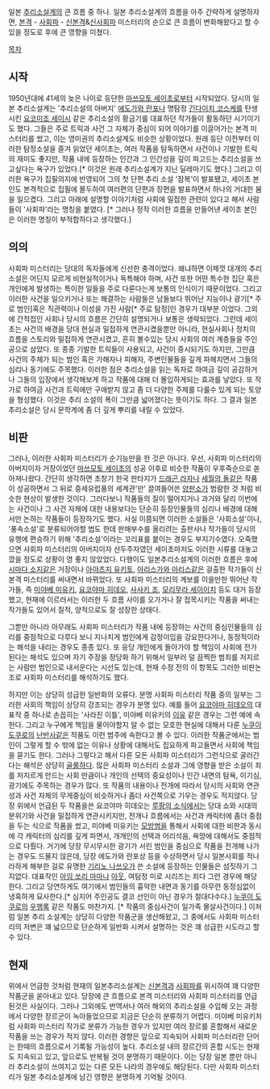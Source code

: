 일본 [[추리소설]]계의 큰 흐름 중 하나. 일본 추리소설계의 흐름을 아주 간략하게 설명하자면, [[본격]] - [[사회파]] - [[신본격]]&[[신사회파]] 미스터리의 순으로 큰 흐름이 변화해왔다고 할 수 있을 정도로 후에 큰 영향을 미쳤다. 

[[목차]]

== 시작 ==
1950년대에 41세의 늦은 나이로 등단한 [[마쓰모토 세이초]]로부터 시작되었다. 당시의 일본 추리소설계는 '추리소설의 아버지' [[에도가와 란포]]나 명탐정 [[긴다이치 코스케]]를 탄생시킨 [[요코미조 세이시]] 같은 추리소설의 황금기를 대표하던 작가들이 활동하던 시기이기도 했다. 그들은 주로 트릭과 사건 그 자체가 중심이 되어 이야기를 이끌어가는 본격 미스터리를 썼고, 이는 영미권의 추리소설계도 비슷한 상황이었다. 
원래 등단 이전부터 이러한 탐정소설을 즐겨 읽었던 세이초는, 여러 작품을 탐독하면서 사건이나 기발한 트릭의 재미도 좋지만, 작품 내에 등장하는 인간과 그 인간성을 깊이 파고드는 추리소설을 쓰고싶다는 욕구가 있었다.[* 이것은 원래 추리소설계가 지닌 딜레마기도 했다.] 그리고 이러한 욕구가 집필의지에 반영되어 그의 첫 단편 추리 소설 '잠복'이 발표됐고, 세이초 본인도 본격적으로 집필에 몰두하여 여러편의 단편과 장편을 발표하면서 하나의 거대한 붐을 일으켰다. 그리고 아래에 설명할 이야기처럼 사회에 밀접한 관련이 있다고 해서 사람들이 '사회파'라는 명칭을 붙였다. [* 그러나 정작 이러한 흐름을 만들어낸 세이초 본인은 이러한 명칭이 부적합하다고 생각했다.] 

== 의의 ==
사회파 미스터리는 당대의 독자들에게 신선한 충격이었다. 왜냐하면 이제껏 대개의 추리소설은 어딘지 모르게 비현실적이거나 독특해야 하며, 사건 또한 어떤 특수한 집단 혹은 개인에게 발생하는 특이한 일들을 주로 다룬다는게 보통의 인식이기 때문이었다. 그리고 이러한 사건을 일으키거나 또는 해결하는 사람들은 남들보다 뛰어난 지능이나 광기[* 주로 범인]혹은 직관력이나 이성을 가진 사람[* 주로 탐정]인 경우가 대부분 이었다. 그외에 간적접인 사회나 당시의 흐름은 간단히 설명되거나 보통은 생략되었다.
그런데 세이초는 사건의 배경을 당대 현실과 밀접하게 연관시켰을뿐만 아니라, 현실사회나 정치의 흐름을 스토리와 밀접하게 연관시켰고, 흔히 볼수있는 당시 사회의 여러 계층들을 주인공으로 삼았다. 또 종종 기발한 트릭들이 사용되고, 사건이 중시되기도 하지만, 그만큼 사건의 주체가 되는 범인 혹은 가해자나 피해자, 주변인물들을 깊게 파헤치면서 그들의 심리나 동기에도 주목했다. 이러한 점은 추리소설을 읽는 독자로 하여금 깊이 공감하거나 그들의 입장에서 생각해보게 하고 작품에 대해 더 몰입하게되는 효과를 낳았다. 또 작가로 하여금 사건과 트릭에만 구애받지 않고 좀 더 다양한 주제를 다룰수 있게 되는 토양을 형성했다.  이것은 추리 소설의 폭이 그만큼 넓어졌다는 뜻이기도 하다. 그 결과 일본 추리소설은 당시 문학계에 좀 더 깊게 뿌리를 내릴 수 있었다.

== 비판 ==
그러나, 이러한 사회파 미스터리가 순기능만을 한 것은 아니다. 우선, 사회파 미스터리의 아버지이자 거장이었던 [[마쓰모토 세이초]]의 성공 이후로 비슷한 작품이 우후죽순으로 쏟아져나왔다. 간단히 생각하면 초창기 한국 판타지가 [[드래곤 라자]]나 [[세월의 돌]]같은 작품이 성공하면서 그 뒤로 중세유럽풍의 세계관'만' 끌여들어쓴 [[양판소]]가 범람한 것 처럼 비슷한 현상이 발생한 것이다. 그러다보니 작품들의 질이 떨어지거나 과거와 달리 이번에는 사건이나 그 사건 자체에 대한 내용보다는 단순히 등장인물들의 심리나 배경에 대해서만 논하는 작품들이 등장하기도 했다. 사실 이쯤되면 이러한 소설들은 '사회소설'이나, '풍속소설'로 분류되어야할 법도 한데 판매부수를 올리려는 출판사나 작가들이 당시의 유행에 편승하기 위해 '추리소설'이라는 꼬리표를 붙이는 경우도 부지기수였다.
오죽했으면 사회파 미스터리의 아버지이자 선두주자였던 세이초마저도 이러한 시류를 대놓고 깠을 정도로 상황이 영 좋지 않았었다. 다행이도 일본추리소설계의 이러한 흐름은 후에 [[시마다 소지]]같은 거장이나 [[아야츠지 유키토]], [[아리스가와 아리스]]같은 걸출한 작가들이 신본격 미스터리를 써내면서 바뀌었다. 또 사회파 미스터리의 계보를 이을만한 뛰어난 작가들, 즉 [[미야베 미유키]], [[요코야마 히데오]], [[사사키 조]], [[모리무라 세이이치]] 등도 대거 등장했고, 현재에 이르러서는 이러한 두 흐름 사이를 오가거나 잘 접목시키는 작품을 써내는 작가들도 있어서 질적, 양적으로도 잘 성장한 상태다.

그뿐만 아니라 아무래도 사회파 미스터리가 작품 내에 등장하는 사건의 중심인물들의 심리를 중점적으로 다루다 보니 지나치게 범인에게 감정이입을 강요한다거나, 동정적이라는 해석을 내리는 경우도 종종 있다. 또 응당 개인에게 돌아가야 할 책임이 사회에 전가된다는 해석도 있으며 자기 주장을 정당화 하기 위해서 일부러 덜 끔찍한 범죄를 저지르는 사람만 범인으로 내서운다는 시선도 있는데, 현재 수정 전의 이 항목도 그러한 비판논조로 사회파 미스터리를 해석하기도 했다.

하지만 이는 상당히 성급한 일반화의 오류다. 분명 사회파 미스터리 작품 중의 일부는 그러한 사회의 책임이 상당히 강조되는 경우가 분명 있다. 예를 들어 [[요코야마 히데오]]의 대표작 중 하나로 손꼽히는 '사라진 이틀', 미야베 미유키의 [[이유]] 같은 경우는 그런 예에 속한다. 그리고 누구에게 책임을 물어야할지 알 수 없는 모호한 현실에 대해서 다룬 [[누쿠이 도쿠로]]의 [[난반사]]같은 작품도 이런 범주에 속한다고 볼 수 있다. 이러한 작품군에서는 범인이 그렇게 할 수 밖에 없는 이유나 상황에 대해서도 집요하게 파고들면서 사회에 책임을 묻기도 한다. 
그러나 그렇다고 해서 다른 모든 사회파 미스터리가 그런식으로 굴러간다는 해석은 상당히 [[골룸]]하다. 많은 사회파 미스터리 소설과 그에 영향을 받은 소설이 죄를 저지르게 만드는 사회 만큼이나 개인의 선택의 중요성이나 인간 내면의 탐욕, 이기심, 광기에도 주목하는 경우가 많다. 또 작품의 내용이나 전개에 따라서 당시의 사회와 연관성과 사건 자체의 무게중심이 비슷하거나 좀더 사건쪽으로 기우는 경우도 적지않다. 당장 위에서 언급된 두 작품을쓴 요코야마 히데오는 [[루팡의 소식]]에서는 당대 쇼와 시대의 분위기와 사건을 밀접하게 연관시키지만, 전개나 흐름에서는 사건과 캐릭터에 좀더 중점을 두는 식으로 작품을 썼고, 미야베 미유키는 [[모방범]]을 통해서 사회에 대한 비판과 동시에 각 캐릭터의 심리를 깊게 파면서, 개개인의 선택과 어리석음, 욕망에 대해서도 중점적으로 다뤘다. 
거기에 당장 무시무시한 광기가 서린 범인을 중심으로 작품을 전개해 나가는 경우도 드물지 않은데, 당장 에도가와 란포상 등을 수상하면서 당시 일본사회를 적나라하게 해부한 걸로 유명한 [[기리노 나쓰오]]가 쓴 소설에 등장하는 인물들은 섬짓하기 그지없다. 대표작인 [[아임 쏘리 마마]]나 [[아웃]], 여탐정 미로 시리즈는 죄다 그런 경우에 해당한다. 그리고 당연하게도 여기에서 범인들의 흉악한 내면과 동기를 아무런 동정심없이 냉혹하게 묘사한다.[* 심지어 주인공도 결코 선인이 아닌 경우가 절대다수다.]
[[누쿠이 도쿠로]]의 [[우행록]] 같은 작품도 마찬가지. [* 작품의 중심사건이 일가족 몰살사건이다.] 
이처럼 일본 추리 소설계는 상당히 다양한 작품군을 생산해왔고, 그 중에서도 사회파 미스터리의 저변은 꽤 넓으므로 단순하게 일반화 시켜서 설명하는 것은 꽤 성급한 시도라고 할 수 있다. 
  

== 현재 == 
위에서 언급한 것처럼 현재의 일본추리소설계는 [[신본격]]과 [[사회파]]를 위시하여 꽤 다양한 작품군을 쏟아내고 있다. 당장에 큰 흐름으로 본격 미스터리와 사회파 미스터리를 언급 된것은 사실이다. 그러나 그외에도 번역서나 여러 해외의 추리소설을 수입해 오는 과정에서 다양한 장르군이 녹아들었으므로 지금은 단순히 분류하기 어렵다. 미야베 미유키처럼 사회파 미스터리 작가로 분류가 가능한 경우가 있지만 여러 장르를 혼합해서 새로운 작품을 쓰는 경우가 적지 않다. 이러한 경향은 앞으로 지속되어 사회파 미스터리란 단어는 한때의 흐름으로서 기록될 가능성이 높다. 추리소설 내의 장르간의 혼합 시도는 현재도 지속되고 있고, 앞으로도 반복될 것이 분명하기 때문이다. 이는 당장 일본 뿐만 아니라 추리소설이 쓰여지고 있는 다른 모든 나라의 경우에도 해당된다. 다만 사회파 미스터리가 일본 추리소설계에 남긴 영향은 분명하게 기억될 것이다. 


